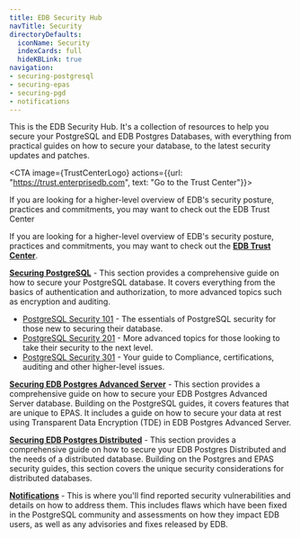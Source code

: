 ```yaml
---
title: EDB Security Hub
navTitle: Security
directoryDefaults:
  iconName: Security
  indexCards: full
  hideKBLink: true
navigation:
- securing-postgresql
- securing-epas
- securing-pgd
- notifications
---
```


This is the EDB Security Hub. It's a collection of resources to help you secure your PostgreSQL and EDB Postgres Databases, with everything from practical guides on how to secure your database, to the latest security updates and patches. 


<CTA image={TrustCenterLogo} actions={{url: "https://trust.enterprisedb.com", text: "Go to the Trust Center"}}>

If you are looking for a higher-level overview of EDB's security posture, practices and commitments, you may want to check out the EDB Trust Center

</CTA>

If you are looking for a higher-level overview of EDB's security posture, practices and commitments, you may want to check out the **[EDB Trust Center](https://trust.enterprisedb.com)**.

**[Securing PostgreSQL](securing-postgresql)** - This section provides a comprehensive guide on how to secure your PostgreSQL database. It covers everything from the basics of authentication and authorization, to more advanced topics such as encryption and auditing.
* [PostgreSQL Security 101]() - The essentials of PostgreSQL security for those new to securing their database.
* [PostgreSQL Security 201]() - More advanced topics for those looking to take their security to the next level.
* [PostgreSQL Security 301]() - Your guide to Compliance, certifications, auditing and other higher-level issues.

**[Securing EDB Postgres Advanced Server](securing-epas)** - This section provides a comprehensive guide on how to secure your EDB Postgres Advanced Server database. Building on the PostgreSQL guides, it covers features that are unique to EPAS. It includes a guide on how to secure your data at rest using Transparent Data Encryption (TDE) in EDB Postgres Advanced Server.

**[Securing EDB Postgres Distributed](securing-pgd)** - This section provides a comprehensive guide on how to secure your EDB Postgres Distributed and the needs of a distributed database. Building on the Postgres and EPAS security guides, this section covers the unique security considerations for distributed databases.

**[Notifications](notifications)** - This is where you'll find reported security vulnerabilities and details on how to address them. This includes flaws which have been fixed in the PostgreSQL community and assessments on how they impact EDB users, as well as any advisories and fixes released by EDB.